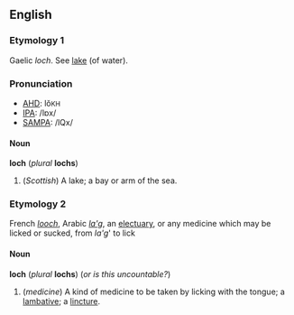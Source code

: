 ==English==
===Etymology 1===
Gaelic ''loch''. See [[lake]] (of water).

===Pronunciation===
*[[en:AHD|AHD]]: lŏ<small>KH</small>
*[[en:IPA|IPA]]: /lɒx/
*[[en:SAMPA|SAMPA]]: /lQx/

====Noun====
'''loch''' (''plural'' '''lochs''')

#(''Scottish'') A lake; a bay or arm of the sea.

===Etymology 2===
French ''[[looch]]'', Arabic ''[[la'g]]'', an [[electuary]], or any medicine which may be licked or sucked, from ''la'g''' to lick

====Noun====
'''loch''' (''plural'' '''lochs''') (''or is this uncountable?'')
#(''medicine'') A kind of medicine to be taken by licking with the tongue; a [[lambative]]; a [[lincture]].